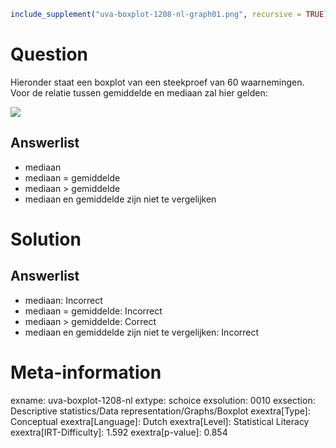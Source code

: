 ```r
include_supplement("uva-boxplot-1208-nl-graph01.png", recursive = TRUE)
```

Question
========

Hieronder staat een boxplot van een steekproef van 60 waarnemingen.\
Voor de relatie tussen gemiddelde en mediaan zal hier gelden:

![](uva-boxplot-1208-nl-graph01.png)

Answerlist
----------

* mediaan
* mediaan = gemiddelde
* mediaan > gemiddelde
* mediaan en gemiddelde zijn niet te vergelijken

Solution
========

Answerlist
----------

* mediaan: Incorrect
* mediaan = gemiddelde: Incorrect
* mediaan > gemiddelde: Correct
* mediaan en gemiddelde zijn niet te vergelijken: Incorrect

Meta-information
================
exname: uva-boxplot-1208-nl
extype: schoice
exsolution: 0010
exsection: Descriptive statistics/Data representation/Graphs/Boxplot
exextra[Type]: Conceptual
exextra[Language]: Dutch
exextra[Level]: Statistical Literacy
exextra[IRT-Difficulty]: 1.592
exextra[p-value]: 0.854
